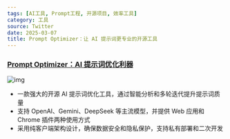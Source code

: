 ```yaml
---
tags: [AI工具, Prompt工程, 开源项目, 效率工具]
category: 工具
source: Twitter
date: 2025-03-07
title: Prompt Optimizer：让 AI 提示词更专业的开源工具
---
```


### [Prompt Optimizer：AI 提示词优化利器](https://github.com/linshenkx/prompt-optimizer)

![img](https://img.mengpeng.tech/i/2025/03/07/67ca8733ba67e.webp)

- 一款强大的开源 AI 提示词优化工具，通过智能分析和多轮迭代提升提示词质量
- 支持 OpenAI、Gemini、DeepSeek 等主流模型，并提供 Web 应用和 Chrome 插件两种使用方式
- 采用纯客户端架构设计，确保数据安全和隐私保护，支持私有部署和二次开发
